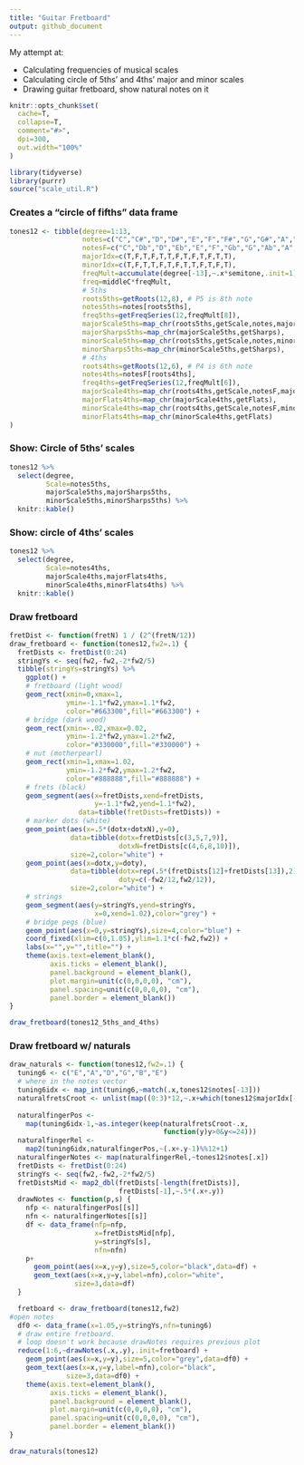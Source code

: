 ```yaml
---
title: "Guitar Fretboard"
output: github_document
---
```


My attempt at:

* Calculating frequencies of musical scales
* Calculating circle of 5ths' and 4ths' major and minor scales
* Drawing guitar fretboard, show natural notes on it

```r
knitr::opts_chunk$set(
  cache=T,
  collapse=T,
  comment="#>",
  dpi=300,
  out.width="100%"
)
```

```r
library(tidyverse)
library(purrr)
source("scale_util.R")
```

### Creates a "circle of fifths" data frame

```r
tones12 <- tibble(degree=1:13,
                  notes=c("C","C#","D","D#","E","F","F#","G","G#","A","A#","B","C2"),
                  notesF=c("C","Db","D","Eb","E","F","Gb","G","Ab","A","Bb","B","C2"),
                  majorIdx=c(T,F,T,F,T,T,F,T,F,T,F,T,T),
                  minorIdx=c(T,F,T,T,F,T,F,T,T,F,T,F,T),
                  freqMult=accumulate(degree[-13],~.x*semitone,.init=1),
                  freq=middleC*freqMult,
                  # 5ths
                  roots5ths=getRoots(12,8), # P5 is 8th note
                  notes5ths=notes[roots5ths],
                  freq5ths=getFreqSeries(12,freqMult[8]),
                  majorScale5ths=map_chr(roots5ths,getScale,notes,majorIdx),
                  majorSharps5ths=map_chr(majorScale5ths,getSharps),
                  minorScale5ths=map_chr(roots5ths,getScale,notes,minorIdx),   
                  minorSharps5ths=map_chr(minorScale5ths,getSharps),
                  # 4ths
                  roots4ths=getRoots(12,6), # P4 is 6th note
                  notes4ths=notesF[roots4ths],
                  freq4ths=getFreqSeries(12,freqMult[6]),
                  majorScale4ths=map_chr(roots4ths,getScale,notesF,majorIdx),
                  majorFlats4ths=map_chr(majorScale4ths,getFlats),
                  minorScale4ths=map_chr(roots4ths,getScale,notesF,minorIdx),
                  minorFlats4ths=map_chr(minorScale4ths,getFlats)
)
```

### Show: Circle of 5ths' scales

```r
tones12 %>%
  select(degree,
         Scale=notes5ths,
         majorScale5ths,majorSharps5ths,
         minorScale5ths,minorSharps5ths) %>%
  knitr::kable()
```

### Show: circle of 4ths' scales

```r
tones12 %>%
  select(degree,
         Scale=notes4ths,
         majorScale4ths,majorFlats4ths,
         minorScale4ths,minorFlats4ths) %>%
  knitr::kable()
```

### Draw fretboard

```r
fretDist <- function(fretN) 1 / (2^(fretN/12))
draw_fretboard <- function(tones12,fw2=.1) {
  fretDists <- fretDist(0:24)
  stringYs <- seq(fw2,-fw2,-2*fw2/5)
  tibble(stringYs=stringYs) %>%
    ggplot() +
    # fretboard (light wood)
    geom_rect(xmin=0,xmax=1,
              ymin=-1.1*fw2,ymax=1.1*fw2,
              color="#663300",fill="#663300") +
    # bridge (dark wood)
    geom_rect(xmin=-.02,xmax=0.02,
              ymin=-1.2*fw2,ymax=1.2*fw2,
              color="#330000",fill="#330000") +
    # nut (motherpearl)
    geom_rect(xmin=1,xmax=1.02,
              ymin=-1.2*fw2,ymax=1.2*fw2,
              color="#888888",fill="#888888") +
    # frets (black)
    geom_segment(aes(x=fretDists,xend=fretDists,
                     y=-1.1*fw2,yend=1.1*fw2),
                 data=tibble(fretDists=fretDists)) +
    # marker dots (white)
    geom_point(aes(x=.5*(dotx+dotxN),y=0),
               data=tibble(dotx=fretDists[c(3,5,7,9)],
                           dotxN=fretDists[c(4,6,8,10)]),
               size=2,color="white") +
    geom_point(aes(x=dotx,y=doty),
               data=tibble(dotx=rep(.5*(fretDists[12]+fretDists[13]),2),
                           doty=c(-fw2/12,fw2/12)),
               size=2,color="white") +
    # strings
    geom_segment(aes(y=stringYs,yend=stringYs,
                     x=0,xend=1.02),color="grey") +
    # bridge pegs (blue)
    geom_point(aes(x=0,y=stringYs),size=4,color="blue") +
    coord_fixed(xlim=c(0,1.05),ylim=1.1*c(-fw2,fw2)) +
    labs(x="",y="",title="") +
    theme(axis.text=element_blank(),
          axis.ticks = element_blank(),
          panel.background = element_blank(),
          plot.margin=unit(c(0,0,0,0), "cm"),
          panel.spacing=unit(c(0,0,0,0), "cm"),
          panel.border = element_blank())
}

draw_fretboard(tones12_5ths_and_4ths)
```

### Draw fretboard w/ naturals

```r
draw_naturals <- function(tones12,fw2=.1) {
  tuning6 <- c("E","A","D","G","B","E")
  # where in the notes vector
  tuning6idx <- map_int(tuning6,~match(.x,tones12$notes[-13]))
  naturalfretsCroot <- unlist(map((0:3)*12,~.x+which(tones12$majorIdx[-13])))-1
  
  naturalfingerPos <-
    map(tuning6idx-1,~as.integer(keep(naturalfretsCroot-.x,
                                      function(y)y>0&y<=24)))
  naturalfingerRel <-
    map2(tuning6idx,naturalfingerPos,~(.x+.y-1)%%12+1)
  naturalfingerNotes <- map(naturalfingerRel,~tones12$notes[.x])
  fretDists <- fretDist(0:24)
  stringYs <- seq(fw2,-fw2,-2*fw2/5)
  fretDistsMid <- map2_dbl(fretDists[-length(fretDists)],
                           fretDists[-1],~.5*(.x+.y))
  drawNotes <- function(p,s) {
    nfp <- naturalfingerPos[[s]]
    nfn <- naturalfingerNotes[[s]]
    df <- data_frame(nfp=nfp,
                     x=fretDistsMid[nfp],
                     y=stringYs[s],
                     nfn=nfn)
    p+
      geom_point(aes(x=x,y=y),size=5,color="black",data=df) +
      geom_text(aes(x=x,y=y,label=nfn),color="white",
                size=3,data=df)
  }

  fretboard <- draw_fretboard(tones12,fw2)
#open notes
  df0 <- data_frame(x=1.05,y=stringYs,nfn=tuning6)
  # draw entire fretboard.
  # loop doesn't work because drawNotes requires previous plot
  reduce(1:6,~drawNotes(.x,.y),.init=fretboard) +
    geom_point(aes(x=x,y=y),size=5,color="grey",data=df0) +
    geom_text(aes(x=x,y=y,label=nfn),color="black",
              size=3,data=df0) +
    theme(axis.text=element_blank(),
          axis.ticks = element_blank(),
          panel.background = element_blank(),
          plot.margin=unit(c(0,0,0,0), "cm"),
          panel.spacing=unit(c(0,0,0,0), "cm"),
          panel.border = element_blank())
}
```

```r
draw_naturals(tones12)
```